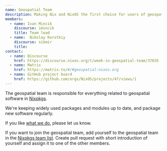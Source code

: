 ```yaml
---
name: Geospatial Team
description: Making Nix and NixOS the first choice for users of geospatial software
members:
  - name: Ivan Mincik
    discourse: imincik
    title: Team lead
  - name:  Nikolay Korotkiy
    discourse: sikmir
    title:
contact:
  - name: Discourse
    href: https://discourse.nixos.org/t/week-in-geospatial-team/37035
  - name: Matrix
    href: https://matrix.to/#/#geospatial:nixos.org
  - name: GitHub project board
    href: https://github.com/orgs/NixOS/projects/47/views/1
---
```


The geospatial team is responsible for everything related to geospatial software in [Nixpkgs](https://github.com/NixOS/nixpkgs).

We're keeping widely used packages and modules up to date, and package new software regularly.

If you like [what we do](https://github.com/orgs/NixOS/projects/47/views/5?filterQuery=status%3A%22%E2%9C%85+Done%22), please let us know.

If you want to join the geospatial team, add yourself to the geospatial team in the [Nixpkgs team list](https://github.com/NixOS/nixpkgs/blob/master/maintainers/team-list.nix).
Create pull request with short introduction of yourself and assign it to one of the other members.
